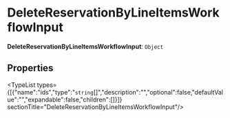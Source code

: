 
# DeleteReservationByLineItemsWorkflowInput

 **DeleteReservationByLineItemsWorkflowInput**: `Object`

## Properties

<TypeList types={[{"name":"ids","type":"`string`[]","description":"","optional":false,"defaultValue":"","expandable":false,"children":[]}]}  sectionTitle="DeleteReservationByLineItemsWorkflowInput"/>
